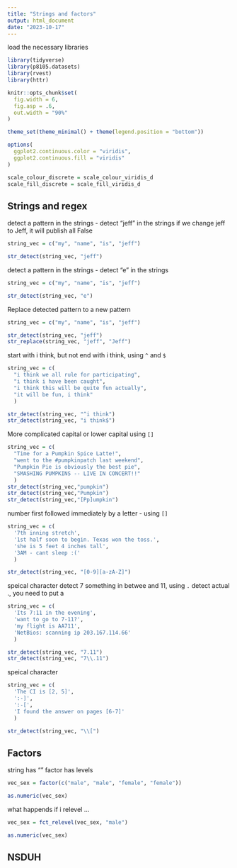 ```yaml
---
title: "Strings and factors"
output: html_document
date: "2023-10-17"
---
```


load the necessary libraries

```r
library(tidyverse)
library(p8105.datasets)
library(rvest)
library(httr)

knitr::opts_chunk$set(
  fig.width = 6,
  fig.asp = .6,
  out.width = "90%"
)

theme_set(theme_minimal() + theme(legend.position = "bottom"))

options(
  ggplot2.continuous.color = "viridis",
  ggplot2.continuous.fill = "viridis"
)

scale_colour_discrete = scale_colour_viridis_d
scale_fill_discrete = scale_fill_viridis_d
```

## Strings and regex

detect a pattern in the strings - detect "jeff" in the strings
if we change jeff to Jeff, it will publish all False
```r
string_vec = c("my", "name", "is", "jeff")

str_detect(string_vec, "jeff")
```

detect a pattern in the strings - detect "e" in the strings
```r
string_vec = c("my", "name", "is", "jeff")

str_detect(string_vec, "e")
```

Replace detected pattern to a new pattern
```r
string_vec = c("my", "name", "is", "jeff")

str_detect(string_vec, "jeff")
str_replace(string_vec, "jeff", "Jeff")
```

start with i think, but not end with i think, using `^` and `$`
```r
string_vec = c(
  "i think we all rule for participating",
  "i think i have been caught",
  "i think this will be quite fun actually",
  "it will be fun, i think"
  )

str_detect(string_vec, "^i think")
str_detect(string_vec, "i think$")
```

More complicated
capital or lower capital using `[]`
```r
string_vec = c(
  "Time for a Pumpkin Spice Latte!",
  "went to the #pumpkinpatch last weekend",
  "Pumpkin Pie is obviously the best pie",
  "SMASHING PUMPKINS -- LIVE IN CONCERT!!"
  )
str_detect(string_vec,"pumpkin")
str_detect(string_vec,"Pumpkin")
str_detect(string_vec,"[Pp]umpkin")
```

number first followed immediately by a letter - using `[]`
```r
string_vec = c(
  '7th inning stretch',
  '1st half soon to begin. Texas won the toss.',
  'she is 5 feet 4 inches tall',
  '3AM - cant sleep :('
  )

str_detect(string_vec, "[0-9][a-zA-Z]")
```

speical character 
detect 7 something in betwee and 11, using `.`
detect actual ., you need to put a \
```r
string_vec = c(
  'Its 7:11 in the evening',
  'want to go to 7-11?',
  'my flight is AA711',
  'NetBios: scanning ip 203.167.114.66'
  )

str_detect(string_vec, "7.11")
str_detect(string_vec, "7\\.11")
```

speical character 
```r
string_vec = c(
  'The CI is [2, 5]',
  ':-]',
  ':-[',
  'I found the answer on pages [6-7]'
  )

str_detect(string_vec, "\\[")
```

## Factors
string has ""
factor has levels 
```r
vec_sex = factor(c("male", "male", "female", "female"))

as.numeric(vec_sex)
```

what happends if i relevel ...
```r
vec_sex = fct_relevel(vec_sex, "male")

as.numeric(vec_sex)
```

## NSDUH













